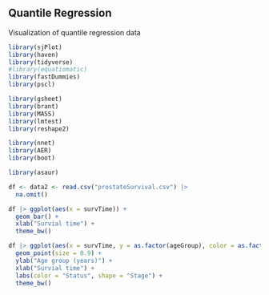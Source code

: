 ## Quantile Regression

Visualization of quantile regression data

```r
library(sjPlot)
library(haven)
library(tidyverse)
#library(equatiomatic)
library(fastDummies)
library(pscl)

library(gsheet)
library(brant)
library(MASS)
library(lmtest)
library(reshape2)

library(nnet)
library(AER)
library(boot)

library(asaur)
```

```r
df <- data2 <- read.csv("prostateSurvival.csv") |>
  na.omit()
```

```r
df |> ggplot(aes(x = survTime)) +
  geom_bar() +
  xlab("Survial time") +
  theme_bw()

df |> ggplot(aes(x = survTime, y = as.factor(ageGroup), color = as.factor(status), shape = as.factor(stage))) +
  geom_point(size = 0.9) +
  ylab("Age group (years)") +
  xlab("Survial time") +
  labs(color = "Status", shape = "Stage") +
  theme_bw()
```
